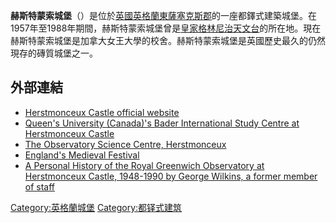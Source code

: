 {{no footnotes|time=2015-03-20T01:26:40+00:00}}{{Infobox Military Structure
|name = Herstmonceux Castle
|location = 英格兰[[东萨塞克斯|东萨塞克斯]]
|coordinates = {{coord|50.8695|N|0.3387|E|type:landmark_region:GB|display=inline,title}}
|gridref = {{gbmapping|TQ64511046}}
|image = [[File:Herstmonceux_Castle_with_moat.jpg|220px]]
|caption = 城堡东南面
|map_type = East Sussex
|map_size = 200
|map_alt = 
|map_caption = 
|type = [[都铎式建筑|都铎式建筑]]
|materials = 砖
|height = 
|condition = 大学学习中心
|ownership =  [[加拿大皇后大学|加拿大皇后大学]]
|open_to_public = 
|controlledby = 
|battles = 
|events = 
}}
'''赫斯特蒙索城堡'''（{{lang-en|Herstmonceux Castle}}）是位於[[英國|英國]][[英格蘭|英格蘭]][[東薩塞克斯郡|東薩塞克斯郡]]的一座都鐸式建築城堡。在1957年至1988年期間，赫斯特蒙索城堡曾是[[皇家格林尼治天文台|皇家格林尼治天文台]]的所在地。現在赫斯特蒙索城堡是加拿大女王大學的校舍。赫斯特蒙索城堡是英國歷史最久的仍然現存的磚質城堡之一。

==外部連結==
{{commons category|Herstmonceux Castle}}
{{EB1911 poster|Hurstmonceaux}}
*[http://www.herstmonceux-castle.com/ Herstmonceux Castle official website] {{Wayback|url=http://www.herstmonceux-castle.com/ |date=20111106053006 }}
*[http://www.queensu.ca/bisc/ Queen's University (Canada)'s Bader International Study Centre at Herstmonceux Castle] {{Wayback|url=http://www.queensu.ca/bisc/ |date=20150627122852 }}
*[http://www.the-observatory.org/ The Observatory Science Centre, Herstmonceux] {{Wayback|url=http://www.the-observatory.org/ |date=20180328054121 }}
*[http://www.mgel.com/ England's Medieval Festival] {{Wayback|url=http://www.mgel.com/ |date=20150801211922 }}
*[https://archive.is/20121223003507/http://www.lib.cam.ac.uk/deptserv/manuscripts/RGO_history/  A Personal History of the Royal Greenwich Observatory at Herstmonceux Castle, 1948-1990 by George Wilkins, a former member of staff]

[[Category:英格蘭城堡|Category:英格蘭城堡]]
[[Category:都铎式建筑|Category:都铎式建筑]]
